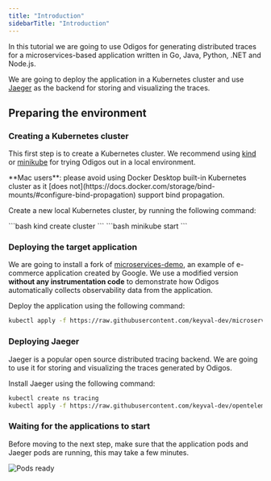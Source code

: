 ```yaml
---
title: "Introduction"
sidebarTitle: "Introduction"
---
```


In this tutorial we are going to use Odigos for generating distributed traces for a microservices-based application written in Go, Java, Python, .NET and Node.js.

We are going to deploy the application in a Kubernetes cluster and use [Jaeger](https://www.jaegertracing.io/) as the backend for storing and visualizing the traces.

## Preparing the environment

### Creating a Kubernetes cluster

This first step is to create a Kubernetes cluster.
We recommend using [kind](https://kind.sigs.k8s.io/) or [minikube](https://minikube.sigs.k8s.io/docs/) for trying Odigos out in a local environment.

<Warning>
**Mac users**: please avoid using Docker Desktop built-in Kubernetes cluster as it [does not](https://docs.docker.com/storage/bind-mounts/#configure-bind-propagation) support bind propagation.
</Warning>

Create a new local Kubernetes cluster, by running the following command:

<Tabs>
  <Tab title="Kind">
  ```bash
  kind create cluster
  ```
  </Tab>
  <Tab title="Minikube">
  ```bash
  minikube start
  ```
  </Tab>
</Tabs>

### Deploying the target application

We are going to install a fork of
[microservices-demo](https://github.com/keyval-dev/microservices-demo), an
example of e-commerce application created by Google. We use a modified version
**without any instrumentation code** to demonstrate how Odigos automatically
collects observability data from the application.

Deploy the application using the following command:

```bash
kubectl apply -f https://raw.githubusercontent.com/keyval-dev/microservices-demo/master/release/kubernetes-manifests.yaml
```

### Deploying Jaeger

Jaeger is a popular open source distributed tracing backend. We are going to use it for storing and visualizing the traces generated by Odigos.

Install Jaeger using the following command:

```bash
kubectl create ns tracing
kubectl apply -f https://raw.githubusercontent.com/keyval-dev/opentelemetry-go-instrumentation/master/docs/getting-started/jaeger.yaml -n tracing
```

### Waiting for the applications to start

Before moving to the next step, make sure that the application pods and Jaeger pods are running, this may take a few minutes.
<Frame>
  <img src="/images/pods_ready.png" alt="Pods ready" />
</Frame>
